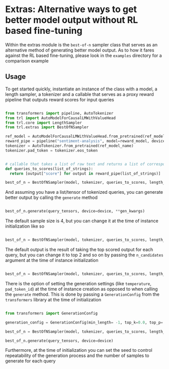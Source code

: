 # Extras: Alternative ways to get better model output without RL based fine-tuning 

Within the extras module is the `best-of-n` sampler class that serves as an alternative method of generating better model output.
As to how it fares against the RL based fine-tuning, please look in the `examples` directory for a comparison example

## Usage

To get started quickly, instantiate an instance of the class with a model, a length sampler, a tokenizer and a callable that serves as a proxy reward pipeline that outputs reward scores for input queries

```python

from transformers import pipeline, AutoTokenizer
from trl import AutoModelForCausalLMWithValueHead
from trl.core import LengthSampler
from trl.extras import BestOfNSampler

ref_model = AutoModelForCausalLMWithValueHead.from_pretrained(ref_model_name)
reward_pipe = pipeline("sentiment-analysis", model=reward_model, device=device)
tokenizer = AutoTokenizer.from_pretrained(ref_model_name)
tokenizer.pad_token = tokenizer.eos_token


# callable that takes a list of raw text and returns a list of corresponding reward scores
def queries_to_scores(list_of_strings):
  return [output["score"] for output in reward_pipe(list_of_strings)]

best_of_n = BestOfNSampler(model, tokenizer, queries_to_scores, length_sampler=output_length_sampler)


```

And assuming you have a list/tensor of tokenized queries, you can generate better output by calling the `generate` method

```python

best_of_n.generate(query_tensors, device=device, **gen_kwargs)

```
The default sample size is 4, but you can change it at the time of instance initialization like so

```python

best_of_n = BestOfNSampler(model, tokenizer, queries_to_scores, length_sampler=output_length_sampler, sample_size=8)

```

The default output is the result of taking the top scored output for each query, but you can change it to top 2 and so on by passing the `n_candidates` argument at the time of instance initialization

```python

best_of_n = BestOfNSampler(model, tokenizer, queries_to_scores, length_sampler=output_length_sampler, n_candidates=2)

```

There is the option of setting the generation settings (like `temperature`, `pad_token_id`) at the time of instance creation as opposed to when calling the `generate` method.
This is done by passing a `GenerationConfig` from the `transformers` library at the time of initialization

```python

from transformers import GenerationConfig

generation_config = GenerationConfig(min_length= -1, top_k=0.0, top_p= 1.0, do_sample= True, pad_token_id=tokenizer.eos_token_id)

best_of_n = BestOfNSampler(model, tokenizer, queries_to_scores, length_sampler=output_length_sampler, generation_config=generation_config)

best_of_n.generate(query_tensors, device=device)

```

Furthermore, at the time of initialization you can set the seed to control repeatability of the generation process and the number of samples to generate for each query


